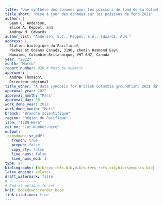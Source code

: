 ```yaml
---
title: "Une synthèse des données pour les poissons de fond de la Colombie-Britannique : mise à jour des données de 2021"
title_short: "Mise à jour des données sur les poissons de fond 2021"
author: |
  Sean C. Anderson,
  Elise A. Keppel, and
  Andrew M. Edwards
author_list: "Anderson, S.C., Keppel, E.A., Edwards, A.M."
address: |
  Station biologique du Pacifique\
  Pêches et Océans Canada, 3190, chemin Hammond Bay\
  Nanaimo, Colombie-Britannique, V9T 6N7, Canada
year: "2022"
month: "March"
report_number: 020 # Must be numeric
approver: |
  Andrew Thomson\
  Directeur régional
title_other: "A data synopsis for British Columbia groundfish: 2021 data update"
approval_year: 2022
approval_month: "Mars"
approval_day: 30
work_done_year: 2022
work_done_month: "Mars"
branch: "Branche scientifique"
region: "Région du Pacifique"
isbn: "ISBN-Here"
cat_no: "Cat-Number-Here"
output:
 csasdown::sr_pdf:
   french: true
   prepub: false
   copy_sty: false
   line_nums: false
   line_nums_mod: 1
type: sr
bibliography: [bib/spp-refs.bib,bib/survey-refs.bib,bib/synopsis.bib]
latex_engine: xelatex
draft_watermark: false
# ------------
# End of options to set
knit: bookdown::render_book
link-citations: true
---
```



